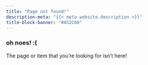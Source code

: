```yaml
---
title: "Page not found!"
description-meta: "{{< meta website.description >}}"
title-block-banner: "#A52C60"
---
```


### oh noes! :(

The page or item that you’re looking for isn’t here! 


